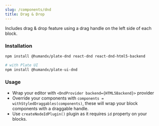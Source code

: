 ```yaml
---
slug: /components/dnd
title: Drag & Drop
---
```


Includes drag & drop feature using a drag handle on the left side of each block.

### Installation

```bash npm2yarn
npm install @humandx/plate-dnd react-dnd react-dnd-html5-backend

# with Plate UI
npm install @humandx/plate-ui-dnd
```

### Usage

- Wrap your editor with `<DndProvider backend={HTML5Backend}>` provider
- Override your components with `components = withStyledDraggables(components)`, these will wrap your block components with a draggable handle.
- Use `createNodeIdPlugin()` plugin as it requires `id` property on your blocks.


<DndSandpack />
